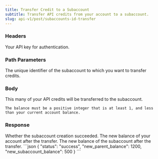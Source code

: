 ```yaml
---
title: Transfer Credit to a Subaccount
subtitle: Transfer API credits from your account to a subaccount.
slug: api-v1/post/subaccounts-id-transfer
---
```



### Headers

<ParamField header="authorization" type="string" required>
  Your API key for authentication.
</ParamField>

### Path Parameters

<ParamField path="subaccount_id" type="string" required>
    The unique identifier of the subaccount to which you want to transfer credits.
</ParamField>

### Body

<ParamField body="amount" type="integer" required>
    This many of your API credits will be transferred to the subaccount.

    The balance must be a positive integer that is at least 1, and less than your current account balance.
</ParamField>

### Response
<ResponseField name="status" type="string">
    Whether the subaccount creation succeeded.
</ResponseField>

<ResponseField name="new_parent_balance" type="number">
    The new balance of your account after the transfer.
</ResponseField>

<ResponseField name="new_subaccount_balance" type="number">
    The new balance of the subaccount after the transfer.
</ResponseField>

<ResponseExample>
```json
{
    "status": "success",
    "new_parent_balance": 1200,
    "new_subaccount_balance": 500
}
```
</ResponseExample>
